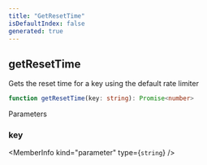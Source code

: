 ```yaml
---
title: "GetResetTime"
isDefaultIndex: false
generated: true
---
```



<!-- This file was generated from the CommandKit source. Do not modify. Instead, re-run the "docgen" script -->


## getResetTime

<GenerationInfo sourceFile="packages/commandkit/src/utils/useful-stuff/ratelimiter.ts" sourceLine="277" packageName="commandkit" />

Gets the reset time for a key using the default rate limiter

```ts title="Signature"
function getResetTime(key: string): Promise<number>
```
Parameters

### key

<MemberInfo kind="parameter" type={`string`} />

